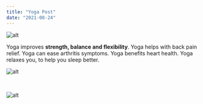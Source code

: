```yaml
---
title: "Yoga Post"
date: "2021-08-24"
---
```


![alt](./images/yoga_3.jpg)

Yoga improves **strength, balance and flexibility**.
Yoga helps with back pain relief.
Yoga can ease arthritis symptoms.
Yoga benefits heart health.
Yoga relaxes you, to help you sleep better.

![alt](./images/yoga_2.jpg)

 &nbsp;

![alt](./images/yoga_1.jpg)

